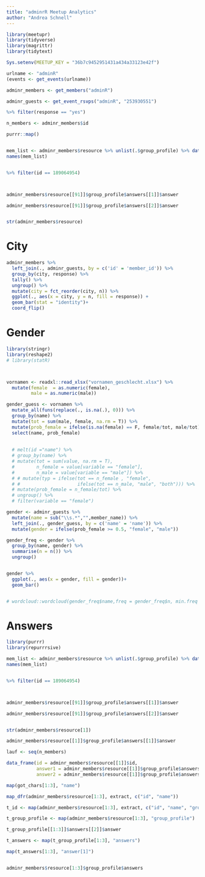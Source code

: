 ```yaml
---
title: "adminrR Meetup Analytics"
author: "Andrea Schnell"
---
```



```r
library(meetupr)
library(tidyverse)
library(magrittr)
library(tidytext)

Sys.setenv(MEETUP_KEY = "36b7c9452951431a434a33123e42f")

urlname <- "adminR"
(events <- get_events(urlname))

adminr_members <- get_members("adminR")

adminr_guests <- get_event_rsvps("adminR", "253930551") 

%>% filter(response == "yes")

n_members <- adminr_members$id

purrr::map()


mem_list <- adminr_members$resource %>% unlist(.$group_profile) %>% data_frame() %>% select(group_profile.answers.answer)
names(mem_list)


%>% filter(id == 189064954)



adminr_members$resource[[91]]$group_profile$answers[[1]]$answer

adminr_members$resource[[91]]$group_profile$answers[[2]]$answer


str(adminr_members$resource)
```


# City
```r
adminr_members %>% 
  left_join(., adminr_guests, by = c('id' = 'member_id')) %>% 
  group_by(city, response) %>% 
  tally() %>% 
  ungroup() %>% 
  mutate(city = fct_reorder(city, n)) %>% 
  ggplot(., aes(x = city, y = n, fill = response)) +
  geom_bar(stat = "identity")+
  coord_flip()


```

# Gender
```r
library(stringr)
library(reshape2)
# library(statR)



vornamen <- readxl::read_xlsx("vornamen_geschlecht.xlsx") %>% 
  mutate(female  = as.numeric(female),
         male = as.numeric(male))

gender_guess <- vornamen %>% 
  mutate_all(funs(replace(., is.na(.), 0))) %>% 
  group_by(name) %>% 
  mutate(tot = sum(male, female, na.rm = T)) %>% 
  mutate(prob_female = ifelse(is.na(female) == F, female/tot, male/tot)) %>% 
  select(name, prob_female)
  
  
  # melt(id ="name") %>% 
  # group_by(name) %>% 
  # mutate(tot = sum(value, na.rm = T),
  #        n_female = value[variable == "female"],
  #        n_male = value[variable == "male"]) %>% 
  # # mutate(typ = ifelse(tot == n_female , "female",
  # #                     ifelse(tot == n_male, "male", "both"))) %>% 
  # mutate(prob_female = n_female/tot) %>% 
  # ungroup() %>% 
  # filter(variable == "female")

gender <- adminr_guests %>% 
  mutate(name = sub("\\s.*","",member_name)) %>% 
  left_join(., gender_guess, by = c('name' = 'name')) %>% 
  mutate(gender = ifelse(prob_female >= 0.5, "female", "male"))

gender_freq <- gender %>% 
  group_by(name, gender) %>% 
  summarise(n = n()) %>% 
  ungroup()


gender %>% 
  ggplot(., aes(x = gender, fill = gender))+
  geom_bar()


# wordcloud::wordcloud(gender_freq$name,freq = gender_freq$n, min.freq = 1)

```

# Answers
```r

library(purrr)
library(repurrrsive)

mem_list <- adminr_members$resource %>% unlist(.$group_profile) %>% data_frame() %>% select(group_profile.answers.answer)
names(mem_list)


%>% filter(id == 189064954)



adminr_members$resource[[91]]$group_profile$answers[[1]]$answer

adminr_members$resource[[91]]$group_profile$answers[[2]]$answer


str(adminr_members$resource[1])

adminr_members$resource[[1]]$group_profile$answers[[1]]$answer

lauf <- seq(n_members)

data_frame(id = adminr_members$resource[[1]]$id, 
           answer1 = adminr_members$resource[[1]]$group_profile$answers[[1]]$answer,
           answer2 = adminr_members$resource[[1]]$group_profile$answers[[2]]$answer)

```

```r
map(got_chars[1:3], "name")

map_dfr(adminr_members$resource[1:3], extract, c("id", "name"))

t_id <- map(adminr_members$resource[1:3], extract, c("id", "name", "group_profile"))

t_group_profile <- map(adminr_members$resource[1:3], "group_profile")

t_group_profile[[1:3]]$answers[[2]]$answer

t_answers <- map(t_group_profile[1:3], "answers")

map(t_answers[1:3], "answer[1]")


adminr_members$resource[1:3]$group_profile$answers
```

